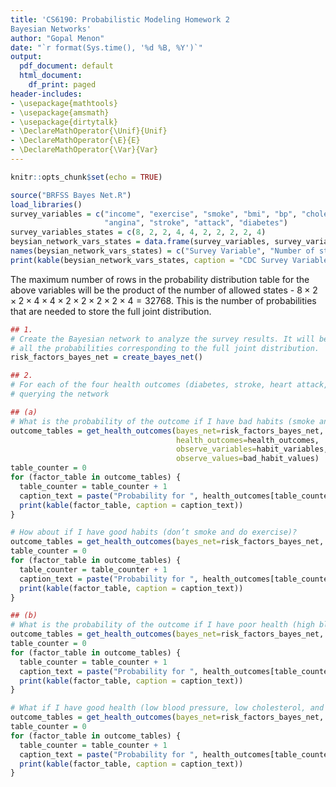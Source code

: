 ```yaml
---
title: 'CS6190: Probabilistic Modeling Homework 2
Bayesian Networks'
author: "Gopal Menon"
date: "`r format(Sys.time(), '%d %B, %Y')`"
output:
  pdf_document: default
  html_document:
    df_print: paged
header-includes:
- \usepackage{mathtools}
- \usepackage{amsmath}
- \usepackage{dirtytalk}
- \DeclareMathOperator{\Unif}{Unif}
- \DeclareMathOperator{\E}{E}
- \DeclareMathOperator{\Var}{Var}
---
```


```r
knitr::opts_chunk$set(echo = TRUE)
```

\hrule

\section*{Written Part}

\begin{enumerate}

\item The total probability of the network is given by
\textbf{Hint:} Start with the identity $\int p(x) dx = 1$, and take the derivative with respect to $\eta$.

$$ 
\begin{aligned} 
p(Beysian\;Network)&=p(income)p(smoke|income)p(exercise|income)p(bmi|income,exercise)\\&\times p(blood\;pressure|exercise, income, smoking)p(cholesterol| exercise, income, smoking) \\ &\times p(diabetes | bmi)p(stroke | bmi, bp, cholesterol)p(attack | bmi, bp, cholesterol)\\ &\times p(angina | bmi, bp, cholesterol)
\end{aligned}
$$
The total probability distribution requires the product of $10$ random variables. If the probabilities are multiplied as shown above, the probability table will have $10$ variables. Number of allowed states for the random variables are:

\end{enumerate}

```r
source("BRFSS Bayes Net.R")
load_libraries()
survey_variables = c("income", "exercise", "smoke", "bmi", "bp", "cholesterol", 
                     "angina", "stroke", "attack", "diabetes")
survey_variables_states = c(8, 2, 2, 4, 4, 2, 2, 2, 2, 4)
beysian_network_vars_states = data.frame(survey_variables, survey_variables_states)
names(beysian_network_vars_states) = c("Survey Variable", "Number of states")
print(kable(beysian_network_vars_states, caption = "CDC Survey Variable states"))
```

The maximum number of rows in the probability distribution table for the above variables will be the product of the number of allowed states - $8\times2\times2\times4\times4\times2\times2\times2\times2\times4=32768$. This is the number of probabilities that are needed to store the full joint distribution.

\begin{enumerate}
  \item[2.] For each of the four health outcomes (diabetes, stroke, heart attack, angina) 
  \begin{enumerate}
    \item Probability of the outcome if I have bad habits (smoke and don’t exercise)? How about if I have good habits (don’t smoke and do exercise)?
  \end{enumerate}
\end{enumerate}

```r

## 1.
# Create the Bayesian network to analyze the survey results. It will be the product of 
# all the probabilities corresponding to the full joint distribution. 
risk_factors_bayes_net = create_bayes_net()

## 2.
# For each of the four health outcomes (diabetes, stroke, heart attack, angina), answer the following by 
# querying the network

## (a)
# What is the probability of the outcome if I have bad habits (smoke and don’t exercise)? 
outcome_tables = get_health_outcomes(bayes_net=risk_factors_bayes_net, 
                                     health_outcomes=health_outcomes, 
                                     observe_variables=habit_variables, 
                                     observe_values=bad_habit_values)
table_counter = 0
for (factor_table in outcome_tables) {
  table_counter = table_counter + 1
  caption_text = paste("Probability for ", health_outcomes[table_counter], " with smoking and no exercise")
  print(kable(factor_table, caption = caption_text))  
}

# How about if I have good habits (don’t smoke and do exercise)?
outcome_tables = get_health_outcomes(bayes_net=risk_factors_bayes_net, health_outcomes=health_outcomes, observe_variables=habit_variables, observe_values=good_habit_values)
table_counter = 0
for (factor_table in outcome_tables) {
  table_counter = table_counter + 1
  caption_text = paste("Probability for ", health_outcomes[table_counter], " with no smoking and exercise")
  print(kable(factor_table, caption = caption_text))  
}
```

\begin{enumerate}

  \item[(b)] What is the probability of the outcome if I have poor health (high blood pressure, high cholesterol, and overweight)? What if I have good health (low blood pressure, low cholesterol, and normal weight)?

\end{enumerate}

```r

## (b)
# What is the probability of the outcome if I have poor health (high blood pressure, high cholesterol, and overweight)?
outcome_tables = get_health_outcomes(bayes_net=risk_factors_bayes_net, health_outcomes=health_outcomes, observe_variables=health_variables, observe_values=bad_health_values)
table_counter = 0
for (factor_table in outcome_tables) {
  table_counter = table_counter + 1
  caption_text = paste("Probability for ", health_outcomes[table_counter], " with bad health")
  print(kable(factor_table, caption = caption_text))  
}

# What if I have good health (low blood pressure, low cholesterol, and normal weight)?
outcome_tables = get_health_outcomes(bayes_net=risk_factors_bayes_net, health_outcomes=health_outcomes, observe_variables=health_variables, observe_values=good_health_values)
table_counter = 0
for (factor_table in outcome_tables) {
  table_counter = table_counter + 1
  caption_text = paste("Probability for ", health_outcomes[table_counter], " with good health")
  print(kable(factor_table, caption = caption_text))  
}
```
